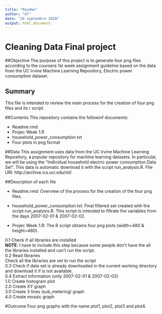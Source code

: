 ```yaml
---
title: "Readme"
author: "AT"
date: "20 septembre 2020"
output: html_document
---
```

# Cleaning Data Final project

##Objective
The purpose of this project is to generate four png files according to the coursera 1st week assignment guideline based on the data from the UC Irvine Machine Learning Repository, Electric power consumption dataset.

## Summary
This file is intended to review the main process for the creation of four png files and its r script.

##Contents
This repository contains the followinf documents:

* Readme.rmd
* Projec Week 1.R
* household_power_consumption.txt
* Four plots in png format

##Data
This assignment uses data from the UC Irvine Machine Learning Repository, a popular repository for machine learning datasets. In particular, we will be using the “Individual household electric power consumption Data Set”. This data is automatic download it with the script run_analysis.R.
FIle URl: http://archive.ics.uci.edu/ml/


##Descrption of each file

* Readme.rmd: Overview of the process for the creation of the four png files.

* household_power_consumption.txt: Final filtered set created with the script run_analysis.R. This script is intended to filtrate the variables from the days  2007-02-01 & 2007-02-02.

*  Projec Week 1.R: The R script obtains four png plots (width=480 & height=480).

0.1 Check if all libraries are installed  
**NOTE**: I have to include this step because some people don't have the all the libraries installed and can't run the script.  
0.2 Read libraries  
Check all the libraries are set to run the script  
0.3 Check if data set is already downloaded in the current working directory and download it if is not available.  
0.4 Extract information (only 2007-02-01 & 2007-02-02)  
1.0 Create histogram plot  
2.0 Create XY graph  
3.0 Create 3 lines (sub_metering) graph  
4.0 Create mosaic graph  

#Outcome
Four png graphs with the name plot1, plot2, plot3 and plot4.